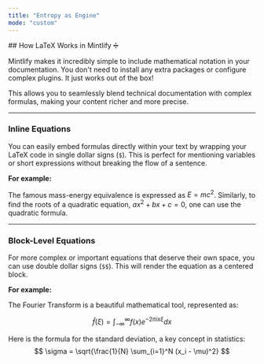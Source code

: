 ```yaml
---
title: "Entropy as Engine"
mode: "custom"
---
```




<TopVideo />
<Wrapper>
## How LaTeX Works in Mintlify ➗

Mintlify makes it incredibly simple to include mathematical notation in your documentation. You don't need to install any extra packages or configure complex plugins. It just works out of the box!

This allows you to seamlessly blend technical documentation with complex formulas, making your content richer and more precise.

---

### Inline Equations

You can easily embed formulas directly within your text by wrapping your LaTeX code in single dollar signs (`$`). This is perfect for mentioning variables or short expressions without breaking the flow of a sentence.

**For example:**

The famous mass-energy equivalence is expressed as $E=mc^2$. Similarly, to find the roots of a quadratic equation, $ax^2 + bx + c = 0$, one can use the quadratic formula.

---

### Block-Level Equations

For more complex or important equations that deserve their own space, you can use double dollar signs (`$$`). This will render the equation as a centered block.

**For example:**

The Fourier Transform is a beautiful mathematical tool, represented as:

$$
\hat{f}(\xi) = \int_{-\infty}^{\infty} f(x) e^{-2\pi i x \xi} dx
$$

Here is the formula for the standard deviation, a key concept in statistics:
$$
\sigma = \sqrt{\frac{1}{N} \sum_{i=1}^N (x_i - \mu)^2}
$$
</Wrapper>
<FooterVideo />